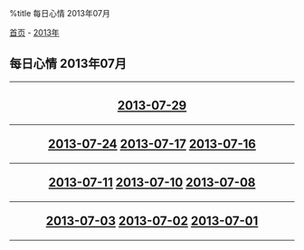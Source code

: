 %title 每日心情 2013年07月

[[../../../index|首页]] - [[../index|2013年]]
==每日心情 2013年07月==
----
<center>
<h2>
[[2013-07-29|2013-07-29]]
----
[[2013-07-24|2013-07-24]]
[[2013-07-17|2013-07-17]]
[[2013-07-16|2013-07-16]]
----
[[2013-07-11|2013-07-11]]
[[2013-07-10|2013-07-10]]
[[2013-07-08|2013-07-08]]
----
[[2013-07-03|2013-07-03]]
[[2013-07-02|2013-07-02]]
[[2013-07-01|2013-07-01]]
</h2>
</center>
----
